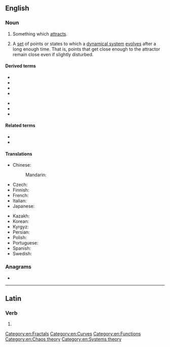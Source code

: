 ==English==
{{wikipedia}}

===Noun===
{{en-noun}}

# Something which [[attract]]s.
# {{lb|en|mathematics|physics}} A [[set]] of points or states to which a [[dynamical system]] [[evolve]]s after a long enough time. That is, points that get close enough to the attractor remain close even if slightly disturbed.

====Derived terms====
{{der-top}}
* {{l|en|Chua's attractor}}
* {{l|en|Hénon attractor}}
* {{l|en|Lorenz attractor}}
* {{l|en|multiscroll attractor}}
{{der-mid}}
* {{l|en|Rössler attractor}}
* {{l|en|strange attractor}}
* {{l|en|Tamari attractor}}
{{der-bottom}}

====Related terms====
* {{l|en|basin of attraction}}
* {{l|en|fixed point}}

====Translations====
{{trans-top|set of points or states to which a dynamical system evolves after a long enough time}}
* Chinese:
*: Mandarin: {{t+|cmn|吸引子|tr=xīyǐnzǐ}}
* Czech: {{t|cs|atraktor|m}}
* Finnish: {{t|fi|attraktori}}
* French: {{t+|fr|attracteur|m}}
* Italian: {{t|it|attrattore|m}}
* Japanese: {{t|ja|アトラクター|tr=atorakutā}}
{{trans-mid}}
* Kazakh: {{t|kk|аттрактор}}
* Korean: {{t|ko|끌개}}
* Kyrgyz: {{t|ky|аттрактор}}
* Persian: {{t+|fa|جاذب}}
* Polish: {{t|pl|atraktor|m}}
* Portuguese: {{t+|pt|atractor|m}}
* Spanish: {{t|es|atractor}}
* Swedish: {{t|sv|attraktor|c}}
{{trans-bottom}}

===Anagrams===
* {{anagrams|en|a=aacorrttt|tractator}}

[[Category:en:Fractals]]
[[Category:en:Curves]]
[[Category:en:Functions]]
[[Category:en:Chaos theory]]
[[Category:en:Systems theory]]

----

==Latin==

===Verb===
{{la-verb-form|attractor}}

# {{inflection of|la|attractō||1|s|pres|pasv|indc}}